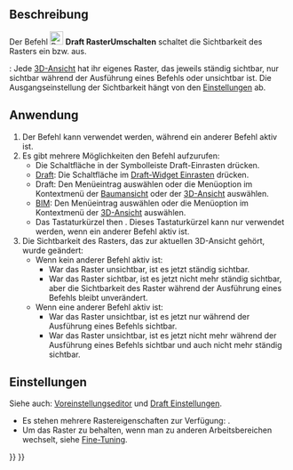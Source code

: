<languages/>

{{Docnav/de
|[[Draft_Snap_Dimensions/de|EinrastenAufMaße]]
|[[Draft_Layer/de|Ebene]]
|[[Draft_Workbench/de|Draft]]
|IconL=Draft_Snap_Dimensions.svg
|IconR=Draft_Layer.svg
|IconC=Workbench_Draft.svg
}}

{{GuiCommand/de
|Name=Draft ToggleGrid
|Name/de=Draft RasterUmschalten
|MenuLocation=Dienstprogramme → Raster umschalten<br>Einrasten → Raster umschalten
|Workbenches=[[Draft_Workbench/de|Draft]], [[BIM_Workbench/de|BIM]]
|Shortcut={{KEY|G}} {{KEY|R}}
|SeeAlso=[[Draft_Snap_Grid/de|Draft EinrastenAufRaster]], [[Draft_SelectPlane/de|Draft EbeneAuswählen]]
}}

<span id="Description"></span>
==Beschreibung== 

Der Befehl [[Image:Draft_ToggleGrid.svg|24px]] '''Draft RasterUmschalten''' schaltet die Sichtbarkeit des Rasters ein bzw. aus.

{{Version/de|1.0}}: Jede [[3D_view|3D-Ansicht]] hat ihr eigenes Raster, das jeweils ständig sichtbar, nur sichtbar während der Ausführung eines Befehls oder unsichtbar ist. Die Ausgangseinstellung der Sichtbarkeit hängt von den [[#Einstellungen|Einstellungen]] ab.

<span id="Usage"></span>
==Anwendung==

# Der Befehl kann verwendet werden, während ein anderer Befehl aktiv ist.
# Es gibt mehrere Möglichkeiten den Befehl aufzurufen:
#* Die Schaltfläche {{Button|[[Image:Draft_ToggleGrid.svg|16px]] [[Draft_ToggleGrid/de|Raster umschalten]]}} in der Symbolleiste Draft-Einrasten drücken.
#* [[Draft_Workbench/de|Draft]]: Die Schaltfläche  {{Button|[[Image:Draft_ToggleGrid.svg|16px]] [[Draft_ToggleGrid/de|Raster umschalten]]}} im [[Draft_snap_widget/de|Draft-Widget Einrasten]] drücken.
#* Draft: Den Menüeintrag {{MenuCommand|Dienstprogramme → [[Image:Draft_ToggleGrid.svg|16px]] Raster umschalten}} auswählen oder die Menüoption im Kontextmenü der [[Tree_View/de|Baumansicht]] oder der [[3D_View/de|3D-Ansicht]] auswählen.
#* [[BIM_Workbench|BIM]]: Den Menüeintrag {{MenuCommand|Einrasten → [[Image:Draft_ToggleGrid.svg|16px]] Raster umschalten}} auswählen oder die Menüoption im Kontextmenü der [[3D_View/de|3D-Ansicht]] auswählen.
#* Das Tastaturkürzel {{KEY|G}} then {{KEY|R}}. Dieses Tastaturkürzel kann nur verwendet werden, wenn ein anderer Befehl aktiv ist.
# Die Sichtbarkeit des Rasters, das zur aktuellen 3D-Ansicht gehört, wurde geändert:
#* Wenn kein anderer Befehl aktiv ist:
#** War das Raster unsichtbar, ist es jetzt ständig sichtbar.
#** War das Raster sichtbar, ist es jetzt nicht mehr ständig sichtbar, aber die Sichtbarkeit des Raster während der Ausführung eines Befehls bleibt unverändert.
#* Wenn eine anderer Befehl aktiv ist:
#** War das Raster unsichtbar, ist es jetzt nur während der Ausführung eines Befehls sichtbar.
#** War das Raster unsichtbar, ist es jetzt nicht mehr während der Ausführung eines Befehls sichtbar und auch nicht mehr ständig sichtbar.

<span id="Preferences"></span>
==Einstellungen==

Siehe auch: [[Preferences_Editor/de|Voreinstellungseditor]] und [[Draft_Preferences/de|Draft Einstellungen]].

* Es stehen mehrere Rastereigenschaften zur Verfügung: {{MenuCommand|Bearbeiten → Einstellungen... → Draft → Raster und Einrasten}}.
* Um das Raster zu behalten, wenn man zu anderen Arbeitsbereichen wechselt, siehe [[Fine-tuning/de#Draft_Workbench|Fine-Tuning]].


{{Docnav/de
|[[Draft_Snap_Dimensions/de|EinrastenAufMaße]]
|[[Draft_Layer/de|Ebene]]
|[[Draft_Workbench/de|Draft]]
|IconL=Draft_Snap_Dimensions.svg
|IconR=Draft_Layer.svg
|IconC=Workbench_Draft.svg
}}

{{Draft Tools navi{{#translation:}}}}
{{Userdocnavi{{#translation:}}}}